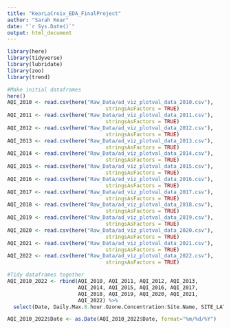 ```yaml
---
title: "KearLaCroix_EDA_FinalProject"
author: "Sarah Kear"
date: "`r Sys.Date()`"
output: html_document
---
```


```r
library(here)
library(tidyverse)
library(lubridate)
library(zoo)
library(trend)
```

```r
#Make initial dataframes
here()
AQI_2010 <- read.csv(here("Raw_Data/ad_viz_plotval_data_2010.csv"), 
                                stringsAsFactors = TRUE)
AQI_2011 <- read.csv(here("Raw_Data/ad_viz_plotval_data_2011.csv"), 
                                stringsAsFactors = TRUE)
AQI_2012 <- read.csv(here("Raw_Data/ad_viz_plotval_data_2012.csv"), 
                                stringsAsFactors = TRUE)
AQI_2013 <- read.csv(here("Raw_Data/ad_viz_plotval_data_2013.csv"), 
                                stringsAsFactors = TRUE)
AQI_2014 <- read.csv(here("Raw_Data/ad_viz_plotval_data_2014.csv"), 
                                stringsAsFactors = TRUE)
AQI_2015 <- read.csv(here("Raw_Data/ad_viz_plotval_data_2015.csv"), 
                                stringsAsFactors = TRUE)
AQI_2016 <- read.csv(here("Raw_Data/ad_viz_plotval_data_2016.csv"), 
                                stringsAsFactors = TRUE)
AQI_2017 <- read.csv(here("Raw_Data/ad_viz_plotval_data_2017.csv"), 
                                stringsAsFactors = TRUE)
AQI_2018 <- read.csv(here("Raw_Data/ad_viz_plotval_data_2018.csv"), 
                                stringsAsFactors = TRUE)
AQI_2019 <- read.csv(here("Raw_Data/ad_viz_plotval_data_2019.csv"), 
                                stringsAsFactors = TRUE)
AQI_2020 <- read.csv(here("Raw_Data/ad_viz_plotval_data_2020.csv"), 
                                stringsAsFactors = TRUE)
AQI_2021 <- read.csv(here("Raw_Data/ad_viz_plotval_data_2021.csv"), 
                                stringsAsFactors = TRUE)
AQI_2022 <- read.csv(here("Raw_Data/ad_viz_plotval_data_2022.csv"), 
                                stringsAsFactors = TRUE)
```

```r
#Tidy dataframes together
AQI_2010_2022 <- rbind(AQI_2010, AQI_2011, AQI_2012, AQI_2013,
                       AQI_2014, AQI_2015, AQI_2016, AQI_2017,
                       AQI_2018, AQI_2019, AQI_2020, AQI_2021,
                       AQI_2022) %>%
  select(Date, Daily.Max.8.hour.Ozone.Concentration:Site.Name, SITE_LATITUDE, SITE_LONGITUDE) 

AQI_2010_2022$Date <- as.Date(AQI_2010_2022$Date, format="%m/%d/%Y")
```

